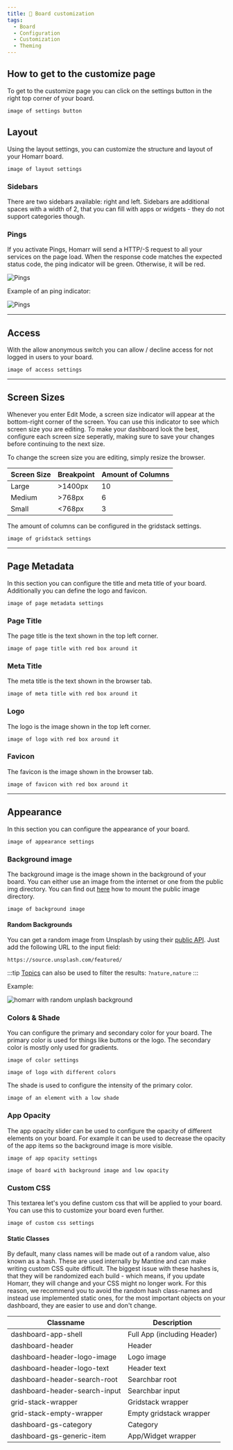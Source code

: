 ```yaml
---
title: 📄 Board customization
tags:
  - Board
  - Configuration
  - Customization
  - Theming
---
```


## How to get to the customize page

To get to the customize page you can click on the settings button in the right top corner of your board.

`image of settings button`

## Layout

Using the layout settings, you can customize the structure and layout of your Homarr board.

`image of layout settings`

### Sidebars

There are two sidebars available: right and left. Sidebars are additional spaces with a width of 2, that you can fill with apps or widgets - they do not support categories though.

### Pings

If you activate Pings, Homarr will send a HTTP/-S request to all your services on the page load. When the response code matches the expected status code, the ping indicator will be green. Otherwise, it will be red.

![Pings](img/layout/pings.webp)

Example of an ping indicator:

![Pings](img/layout/example-ping.webp)


---

## Access

With the allow anonymous switch you can allow / decline access for not logged in users to your board.

`image of access settings`

---

## Screen Sizes

Whenever you enter Edit Mode, a screen size indicator will appear at the bottom-right corner of the screen. You can use this indicator to see which screen size you are editing. To make your dashboard look the best, configure each screen size seperatly, making sure to save your changes before continuing to the next size.

To change the screen size you are editing, simply resize the browser.

| Screen Size | Breakpoint | Amount of Columns |
|-------------|------------|-------------------|
| Large       | >1400px    | 10                |
| Medium      | >768px     | 6                 |
| Small       | <768px     | 3                 |

The amount of columns can be configured in the gridstack settings.

`image of gridstack settings`

---

## Page Metadata

In this section you can configure the title and meta title of your board. Additionally you can define the logo and favicon.

`image of page metadata settings`

### Page Title

The page title is the text shown in the top left corner.

`image of page title with red box around it`

### Meta Title

The meta title is the text shown in the browser tab.

`image of meta title with red box around it`

### Logo

The logo is the image shown in the top left corner.

`image of logo with red box around it`

### Favicon

The favicon is the image shown in the browser tab.

`image of favicon with red box around it`

---

## Appearance

In this section you can configure the appearance of your board.

`image of appearance settings`

### Background image

The background image is the image shown in the background of your board. You can either use an image from the internet or one from the public img directory. 
You can find out [here](https://link.to.something/) how to mount the public image directory.

`image of background image`

#### Random Backgrounds

You can get a random image from Unsplash by using their [public API](https://unsplash.com). Just add the following URL to the input field:

`https://source.unsplash.com/featured/`

:::tip
 [Topics](https://unsplash.com/t) can also be used to filter the results: `?nature,nature`
:::

Example:

![homarr with random unplash background](./img/customizations-custom-background-unplash.webp)

### Colors & Shade

You can configure the primary and secondary color for your board. The primary color is used for things like buttons or the logo. The secondary color is mostly only used for gradients.

`image of color settings`

`image of logo with different colors`

The shade is used to configure the intensity of the primary color.

`image of an element with a low shade`

### App Opacity

The app opacity slider can be used to configure the opacity of different elements on your board.
For example it can be used to decrease the opacity of the app items so the background image is more visible.

`image of app opacity settings`

`image of board with background image and low opacity`

### Custom CSS

This textarea let's you define custom css that will be applied to your board. You can use this to customize your board even further.

`image of custom css settings`

#### Static Classes

By default, many class names will be made out of a random value, also known as a hash.
These are used internally by Mantine and can make writing custom CSS quite difficult.
The biggest issue with these hashes is, that they will be randomized each build - which means, if you update Homarr, they will change and your CSS might no longer work.
For this reason, we recommend you to avoid the random hash class-names and instead use implemented static ones, for the most important objects on your dashboard, they are easier to use and don't change.

| Classname   | Description |
| ------------------ | ------------------ |
| dashboard-app-shell | Full App (including Header) |
| dashboard-header | Header |
| dashboard-header-logo-image | Logo image |
| dashboard-header-logo-text | Header text |
| dashboard-header-search-root | Searchbar root |
| dashboard-header-search-input | Searchbar input |
| grid-stack-wrapper | Gridstack wrapper |
| grid-stack-empty-wrapper | Empty gridstack wrapper |
| dashboard-gs-category | Category |
| dashboard-gs-generic-item | App/Widget wrapper |

